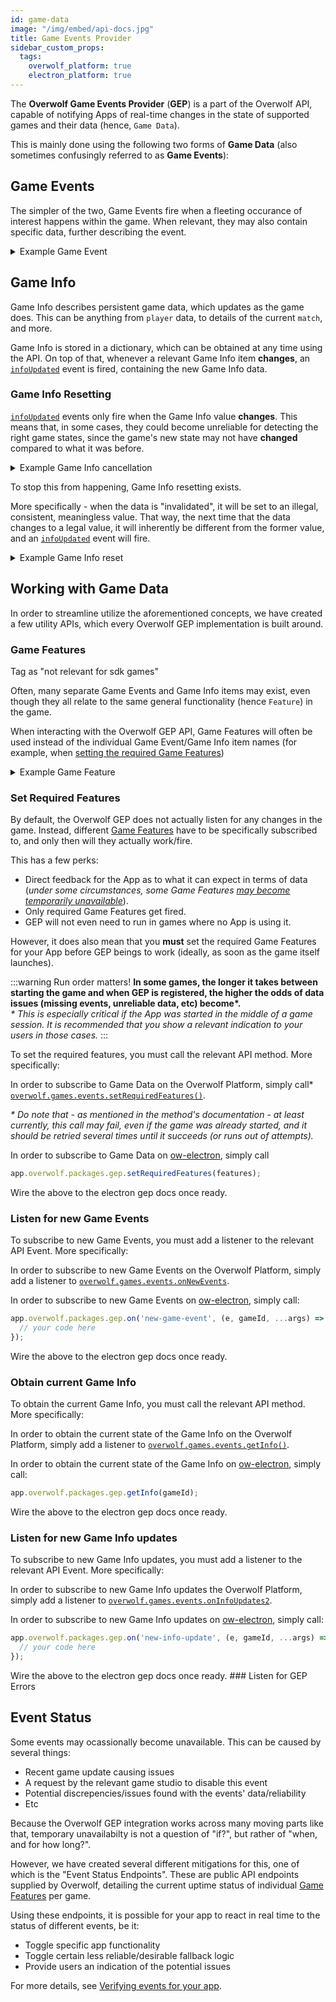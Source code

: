 ```yaml
---
id: game-data
image: "/img/embed/api-docs.jpg"
title: Game Events Provider
sidebar_custom_props:
  tags:
    overwolf_platform: true
    electron_platform: true
---
```


The **Overwolf Game Events Provider** (**GEP**) is a part of the Overwolf API, capable of notifying
Apps of real-time changes in the state of supported games and their data (hence, `Game Data`).

This is mainly done using the following two forms of **Game Data** (also sometimes confusingly referred to as **Game Events**):

## Game Events

The simpler of the two, Game Events fire when a fleeting occurance of interest happens within
the game. When relevant, they may also contain specific data, further describing
the event.

<details>
<summary>Example Game Event</summary>

```json title='A player was just killed, with the username "TestUser"'
{
  "name": "player_killed",
  "data": {
    "username": "TestUser"
  }
}
```

</details>

## Game Info

Game Info describes persistent game data, which updates as the game does. This can
be anything from `player` data, to details of the current `match`, and more.

Game Info is stored in a dictionary, which can be obtained at any time using the API. On top of that,
whenever a relevant Game Info item **changes**, an [`infoUpdated`][infoUpdated] event is fired,
containing the new Game Info data.

### Game Info Resetting

[`infoUpdated`][infoUpdated] events only fire when the Game Info value **changes**.
This means that, in some cases, they could become unreliable for detecting the right
game states, since the game's new state may not have **changed** compared to what it was before.

<details>
<summary>Example Game Info cancellation</summary>

Assume that we have a `score` Game Info. This value is set to `0` at the beginning
of every match.

```json title='A match just started, score was set to "0"'
...
  "score": 0
...
```

Now, it could be possible that a match will end with the `score` still being set to `0`.
As a result, when the next match starts, the `score` will be set to `0`, and will not fire an
[`infoUpdated`][infoUpdated] event.

</details>

To stop this from happening, Game Info resetting exists.

More specifically - when the data is "invalidated", it will be set to an illegal, consistent, meaningless value. That way,
the next time that the data changes to a legal value, it will inherently be different
from the former value, and an [`infoUpdated`][infoUpdated] event will fire.

<details>
<summary>Example Game Info reset</summary>

To stop the issue from the last example from happening, when the match ends,
we set `score`, and any other match-specific data, to `null`:

```json title='First match just ended, score is set to "null"'
...
  "score": null
...
```

Now, when the next match starts, score will change from `null` to `0`, causing an
[`infoUpdated`][infoUpdated] event to properly fire.

```json title='Second match just started, score is set to "0"'
...
  "score": 0
...
```

</details>

## Working with Game Data

In order to streamline utilize the aforementioned concepts, we have created a few
utility APIs, which every Overwolf GEP implementation is built around.

### Game Features

<SkipMe type="TODO">
Tag as "not relevant for sdk games"
</SkipMe>

Often, many separate Game Events and Game Info items may exist, even though
they all relate to the same general functionality (hence `Feature`) in the game.

When interacting with the Overwolf GEP API, Game Features will often be used instead
of the individual Game Event/Game Info item names (for example, when [setting the required Game Features](#set-required-features))

<details>
<summary>Example Game Feature</summary>

For example, one game's `match` may have many different game data items:
- Match settings
- Match score
- Match start/end events
- Etc.

These would often make more sense as several different Game Events & Game Info items,
to make sure that, for example, the currently selected `map`, does not behave as
"updated" every single time that the `score` for one of the teams does.

However, the game data itself, does make much more sense when grouped, and is often
used together. As such, `match` would be defined as a **Game Feature** when communicating
with the Overwolf GEP, grouping within it the different Game Data it refers to.

</details>

### Set Required Features

By default, the Overwolf GEP does not actually listen for any changes in the game.
Instead, different [Game Features](#game-features) have to be specifically subscribed to,
and only then will they actually work/fire.

This has a few perks:
- Direct feedback for the App as to what it can expect in terms of data (*under some circumstances, some Game Features [may become temporarily unavailable](#event-status)*).
- Only required Game Features get fired.
- GEP will not even need to run in games where no App is using it.

However, it does also mean that you **must** set the required Game Features for
your App before GEP beings to work (ideally, as soon as the game itself launches).

:::warning Run order matters!
**In some games, the longer it takes between starting the game and when GEP is registered, the
higher the odds of data issues (missing events, unreliable data, etc) become\*.**  
*\* This is especially critical if the App was started in the middle of a game session.
It is recommended that you show a relevant indication to your users in those cases.*
:::

To set the required features, you must call the relevant API method. More specifically:

<Tabs groupId="frameworks">
<TabItem value="overwolf-platform" label="Overwolf Platform">

In order to subscribe to Game Data on the Overwolf Platform,
simply call\* [`overwolf.games.events.setRequiredFeatures()`](/api/games/events#setrequiredfeaturesfeatures-callback).

*\* Do note that - as mentioned in the method's documentation - at least currently,
this call may fail, even if the game was already started, and it should be retried
several times until it succeeds (or runs out of attempts).*

</TabItem>

<TabItem value="electron-platform" label="Overwolf Electron">

In order to subscribe to Game Data on [ow-electron](/tools/ow-electron),
simply call
```js
app.overwolf.packages.gep.setRequiredFeatures(features);
```

<SkipMe type="TODO">
Wire the above to the electron gep docs once ready.
</SkipMe>

</TabItem>
</Tabs>

### Listen for new Game Events

To subscribe to new Game Events, you must add a listener to the relevant API Event. More specifically:

<Tabs groupId="frameworks">
<TabItem value="overwolf-platform" label="Overwolf Platform">

In order to subscribe to new Game Events on the Overwolf Platform,
simply add a listener to [`overwolf.games.events.onNewEvents`](/api/games/events#onnewevents).

</TabItem>

<TabItem value="electron-platform" label="Overwolf Electron">

In order to subscribe to new Game Events on [ow-electron](/tools/ow-electron),
simply call:
```js
app.overwolf.packages.gep.on('new-game-event', (e, gameId, ...args) => {
  // your code here
});
```

<SkipMe type="TODO">
Wire the above to the electron gep docs once ready.
</SkipMe>

</TabItem>
</Tabs>


### Obtain current Game Info

To obtain the current Game Info, you must call the relevant API method. More specifically:

<Tabs groupId="frameworks">
<TabItem value="overwolf-platform" label="Overwolf Platform">

In order to obtain the current state of the Game Info on the Overwolf Platform,
simply add a listener to [`overwolf.games.events.getInfo()`](/api/games/events#getinfocallback).

</TabItem>

<TabItem value="electron-platform" label="Overwolf Electron">

In order to obtain the current state of the Game Info on [ow-electron](/tools/ow-electron),
simply call:
```js
app.overwolf.packages.gep.getInfo(gameId);
```

<SkipMe type="TODO">
Wire the above to the electron gep docs once ready.
</SkipMe>

</TabItem>
</Tabs>


### Listen for new Game Info updates

To subscribe to new Game Info updates, you must add a listener to the relevant API Event. More specifically:

<Tabs groupId="frameworks">
<TabItem value="overwolf-platform" label="Overwolf Platform">

In order to subscribe to new Game Info updates the Overwolf Platform,
simply add a listener to [`overwolf.games.events.onInfoUpdates2`](/api/games/events#oninfoupdates2).

</TabItem>

<TabItem value="electron-platform" label="Overwolf Electron">

In order to subscribe to new Game Info updates on [ow-electron](/tools/ow-electron),
simply call:
```js
app.overwolf.packages.gep.on('new-info-update', (e, gameId, ...args) => {
  // your code here
});
```

<SkipMe type="TODO">
Wire the above to the electron gep docs once ready.
</SkipMe>

</TabItem>
</Tabs>

<SkipMe type="TODO">
### Listen for GEP Errors
</SkipMe>

## Event Status

Some events may ocassionally become unavailable. This can be caused by several things:
- Recent game update causing issues
- A request by the relevant game studio to disable this event
- Potential discrepencies/issues found with the events' data/reliability
- Etc

Because the Overwolf GEP integration works across many moving parts like that,
temporary unavailabilty is not a question of "if?", but rather of "when, and for how long?".

However, we have created several different mitigations for this, one of which is the
"Event Status Endpoints". These are public API endpoints supplied by Overwolf,
detailing the current uptime status of individual [Game Features](#game-features)
per game.

Using these endpoints, it is possible for your app to react in real time to the
status of different events, be it:
- Toggle specific app functionality
- Toggle certain less reliable/desirable fallback logic
- Provide users an indication of the potential issues

For more details, see [Verifying events for your app](/topics/using-events/how-to-check-events-status-from-app).

[infoUpdated]: #listen-for-new-game-info-updates